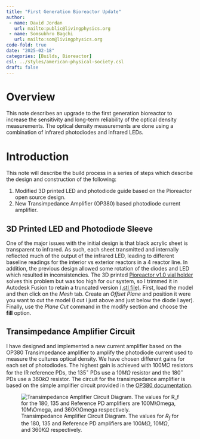 ```yaml
---
title: "First Generation Bioreactor Update"
author: 
 - name: David Jordan
   url: mailto:public@livingphysics.org
 - name: Somsubhro Bagchi
   url: mailto:som@livingphysics.org
code-fold: true
date: "2025-02-18"
categories: [Builds, Bioreactor]
csl: ../styles/american-physical-society.csl
draft: false
---
```


# Overview
This note describes an upgrade to the first generation bioreactor to increase the sensitivity and long-term reliability of the optical density measurements. The optical density measurements are done using a combination of infrared photodiodes and infrared LEDs.     

# Introduction
This note will describe the build process in a series of steps which describe the design and construction of the following: 

1. Modified 3D printed LED and photodiode guide based on the Pioreactor open source design.
2. New Transimpedance Amplifier (OP380) based photodiode current amplifier. 

## 3D Printed LED and Photodiode Sleeve
One of the major issues with the initial design is that black acrylic sheet is transparent to infrared.  As such, each sheet transmitted and internally reflected much of the output of the infrared LED, leading to different baseline readings for the interior vs exterior reactors in a 4 reactor line. In addition, the previous design allowed some rotation of the diodes and LED which resulted in inconsistencies.  The 3D printed [Pioreactor v1.0 vial holder](https://www.printables.com/model/715199-pioreactor-20ml-v10-printable-parts) solves this problem but was too high for our system, so I trimmed it in Autodesk Fusion to retain a truncated version [(.stl file)](./files/trunc_vial_holder.stl).  First, load the model and then click on the *Mesh* tab.  Create an *Offset Plane* and position it were you want to cut the model (I cut i just above and just below the diode l ayer).  Finally, use the *Plane Cut* command in the modify section and choose the **fill** option.  

## Transimpedance Amplifier Circuit {#amplifier}
I have designed and implemented a new current amplifier based on the OP380 Transimpedance amplifier to amplify the photodiode current used to measure the cultures optical density. We have chosen different gains for each set of photodiodes.  The highest gain is achieved with $100M\Omega$ resistors for the IR reference PDs, the $135^{\circ}$ PDs use a $10M\Omega$ resistor and the $180^{\circ}$ PDs use a $360k\Omega$ resistor. The circuit for the transimpedance amplifier is based on the simple amplifier circuit provided in the [OP380 documentation](https://www.ti.com/lit/ds/symlink/opa380.pdf).  

![Transimpedance Amplifier Circuit Diagram. The values for $R_f$ for the 180, 135 and Reference PD amplifiers are $100M\Omega$, $10M\Omega$, and $360K\Omega$ respectively.](images/opa380_amplifier.png)
